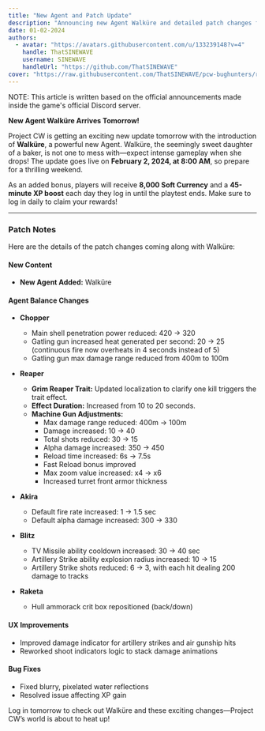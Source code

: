 ```yaml
---
title: "New Agent and Patch Update"
description: "Announcing new Agent Walküre and detailed patch changes for Project CW"
date: 01-02-2024
authors:
  - avatar: "https://avatars.githubusercontent.com/u/133239148?v=4"
    handle: ThatSINEWAVE
    username: SINEWAVE
    handleUrl: "https://github.com/ThatSINEWAVE"
cover: "https://raw.githubusercontent.com/ThatSINEWAVE/pcw-bughunters/refs/heads/main/images/blogs/patch_12.png"
---
```


NOTE: This article is written based on the official announcements made inside the game's official Discord server.

**New Agent Walküre Arrives Tomorrow!**

Project CW is getting an exciting new update tomorrow with the introduction of **Walküre**, a powerful new Agent. Walküre, the seemingly sweet daughter of a baker, is not one to mess with—expect intense gameplay when she drops! The update goes live on **February 2, 2024, at 8:00 AM**, so prepare for a thrilling weekend.

As an added bonus, players will receive **8,000 Soft Currency** and a **45-minute XP boost** each day they log in until the playtest ends. Make sure to log in daily to claim your rewards!

---

### Patch Notes
Here are the details of the patch changes coming along with Walküre:

#### New Content
- **New Agent Added:** Walküre

#### Agent Balance Changes
- **Chopper**
  - Main shell penetration power reduced: 420 → 320
  - Gatling gun increased heat generated per second: 20 → 25 (continuous fire now overheats in 4 seconds instead of 5)
  - Gatling gun max damage range reduced from 400m to 100m

- **Reaper**
  - **Grim Reaper Trait:** Updated localization to clarify one kill triggers the trait effect.
  - **Effect Duration:** Increased from 10 to 20 seconds.
  - **Machine Gun Adjustments:**
    - Max damage range reduced: 400m → 100m
    - Damage increased: 10 → 40
    - Total shots reduced: 30 → 15
    - Alpha damage increased: 350 → 450
    - Reload time increased: 6s → 7.5s
    - Fast Reload bonus improved
    - Max zoom value increased: x4 → x6
    - Increased turret front armor thickness

- **Akira**
  - Default fire rate increased: 1 → 1.5 sec
  - Default alpha damage increased: 300 → 330

- **Blitz**
  - TV Missile ability cooldown increased: 30 → 40 sec
  - Artillery Strike ability explosion radius increased: 10 → 15
  - Artillery Strike shots reduced: 6 → 3, with each hit dealing 200 damage to tracks

- **Raketa**
  - Hull ammorack crit box repositioned (back/down)

#### UX Improvements
- Improved damage indicator for artillery strikes and air gunship hits
- Reworked shoot indicators logic to stack damage animations

#### Bug Fixes
- Fixed blurry, pixelated water reflections
- Resolved issue affecting XP gain

Log in tomorrow to check out Walküre and these exciting changes—Project CW’s world is about to heat up!
